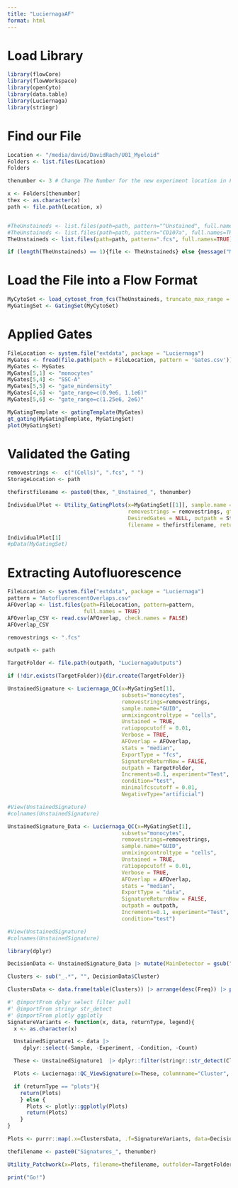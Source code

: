 ```yaml
---
title: "LuciernagaAF"
format: html
---
```


# Load Library

```r
library(flowCore)
library(flowWorkspace)
library(openCyto)
library(data.table)
library(Luciernaga)
library(stringr)
```

# Find our File
```r
Location <- "/media/david/DavidRach/U01_Myeloid"
Folders <- list.files(Location)
Folders

thenumber <- 3 # Change The Number for the new experiment location in Folders
```

```r
x <- Folders[thenumber]
thex <- as.character(x)
path <- file.path(Location, x)


#TheUnstaineds <- list.files(path=path, pattern="^Unstained", full.names=TRUE)
#TheUnstaineds <- list.files(path=path, pattern="CD107a", full.names=TRUE)
TheUnstaineds <- list.files(path=path, pattern=".fcs", full.names=TRUE)

if (length(TheUnstaineds) == 1){file <- TheUnstaineds} else {message("Multiple items are present!!!!")}

```

# Load the File into a Flow Format
```r
MyCytoSet <- load_cytoset_from_fcs(TheUnstaineds, truncate_max_range = FALSE, transform = FALSE)
MyGatingSet <- GatingSet(MyCytoSet)
```

# Applied Gates
```r
FileLocation <- system.file("extdata", package = "Luciernaga")
MyGates <- fread(file.path(path = FileLocation, pattern = 'Gates.csv'))
MyGates <- MyGates
MyGates[5,1] <- "monocytes"
MyGates[5,4] <- "SSC-A"
MyGates[5,5] <- "gate_mindensity"
MyGates[4,6] <- "gate_range=c(0.9e6, 1.1e6)"
MyGates[5,6] <- "gate_range=c(1.25e6, 2e6)"
```

```r
MyGatingTemplate <- gatingTemplate(MyGates)
gt_gating(MyGatingTemplate, MyGatingSet)
plot(MyGatingSet)
```

# Validated the Gating
```r
removestrings <-  c("(Cells)", ".fcs", " ")
StorageLocation <- path

thefirstfilename <- paste0(thex, "_Unstained_", thenumber)

IndividualPlot <- Utility_GatingPlots(x=MyGatingSet[[1]], sample.name = "GUID",
                                      removestrings = removestrings, gtFile = MyGates,
                                      DesiredGates = NULL, outpath = StorageLocation,
                                      filename = thefirstfilename, returnType="pdf")

IndividualPlot[1]
#pData(MyGatingSet)
```


# Extracting Autofluorescence

```r
FileLocation <- system.file("extdata", package = "Luciernaga")
pattern = "AutofluorescentOverlaps.csv"
AFOverlap <- list.files(path=FileLocation, pattern=pattern,
                        full.names = TRUE)
AFOverlap_CSV <- read.csv(AFOverlap, check.names = FALSE)
AFOverlap_CSV
```

```r
removestrings <- ".fcs"

outpath <- path

TargetFolder <- file.path(outpath, "LuciernagaOutputs")

if (!dir.exists(TargetFolder)){dir.create(TargetFolder)}

UnstainedSignature <- Luciernaga_QC(x=MyGatingSet[1],
                                    subsets="monocytes", 
                                    removestrings=removestrings,
                                    sample.name="GUID",
                                    unmixingcontroltype = "cells",
                                    Unstained = TRUE, 
                                    ratiopopcutoff = 0.01,
                                    Verbose = TRUE,
                                    AFOverlap = AFOverlap,
                                    stats = "median",
                                    ExportType = "fcs",
                                    SignatureReturnNow = FALSE,
                                    outpath = TargetFolder,
                                    Increments=0.1, experiment="Test",
                                    condition="test", 
                                    minimalfcscutoff = 0.01, 
                                    NegativeType="artificial")

#View(UnstainedSignature)
#colnames(UnstainedSignature)
```

```r
UnstainedSignature_Data <- Luciernaga_QC(x=MyGatingSet[1],
                                    subsets="monocytes", 
                                    removestrings=removestrings,
                                    sample.name="GUID",
                                    unmixingcontroltype = "cells",
                                    Unstained = TRUE, 
                                    ratiopopcutoff = 0.01,
                                    Verbose = TRUE,
                                    AFOverlap = AFOverlap,
                                    stats = "median",
                                    ExportType = "data",
                                    SignatureReturnNow = FALSE,
                                    outpath = outpath,
                                    Increments=0.1, experiment="Test",
                                    condition="test")

#View(UnstainedSignature)
#colnames(UnstainedSignature)
```

```r
library(dplyr)

DecisionData <- UnstainedSignature_Data |> mutate(MainDetector = gsub("_.*", "", UnstainedSignature_Data$Cluster)) |> group_by(MainDetector) |> slice_head(n = 3) |> ungroup()

Clusters <- sub("_.*", "", DecisionData$Cluster)

ClustersData <- data.frame(table(Clusters)) |> arrange(desc(Freq)) |> pull(Clusters)
```

```r

#' @importFrom dplyr select filter pull
#' @importFrom stringr str_detect
#' @importFrom plotly ggplotly
SignatureVariants <- function(x, data, returnType, legend){
  x <- as.character(x)

  UnstainedSignature1 <- data |>
     dplyr::select(-Sample, -Experiment, -Condition, -Count)

  These <- UnstainedSignature1  |> dplyr::filter(stringr::str_detect(Cluster, paste0("^", x))) |> dplyr::pull(Cluster) |> unique()

  Plots <- Luciernaga::QC_ViewSignature(x=These, columnname="Cluster", data=UnstainedSignature1, Normalize=TRUE,TheFormat="wider", legend=legend)

  if (returnType == "plots"){
    return(Plots)
    } else {
      Plots <- plotly::ggplotly(Plots)
      return(Plots)
    }
}
```

```r
Plots <- purrr::map(.x=ClustersData, .f=SignatureVariants, data=DecisionData, returnType="plots", legend=TRUE)

thefilename <- paste0("Signatures_", thenumber)

Utility_Patchwork(x=Plots, filename=thefilename, outfolder=TargetFolder, therows=3, thecolumns=1)
```


```r
print("Go!")
```
